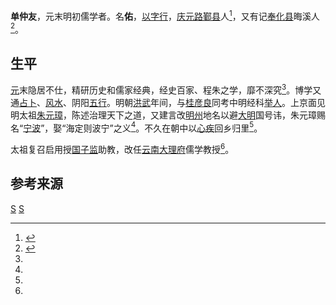 '''单仲友'''，元末明初儒学者。名'''佑'''，[[以字行|以字行]]，[[庆元路|庆元路]][[鄞县|鄞县]]人<ref name="shan zj">{{cite web|url=http://www.zjda.gov.cn/dadb/tszt/mrcd/201209/t20120912_155531.html|title=单仲友|publisher=浙江档案网|author=浙江历史名人辞典}}{{Dead link|date=2018年7月 |bot=InternetArchiveBot |fix-attempted=no }}</ref>，又有记[[奉化县|奉化县]]晦溪人<ref name="shan fh">{{cite web|url=http://fhnews.cnnb.com.cn/gb/node2/node9/node111/userobject1ai298374.html|title=宁波改名和单仲友其人|publisher=雪窦文艺|author=奉化日报}}{{dead link|date=2017年11月 |bot=InternetArchiveBot |fix-attempted=yes }}</ref>。

==生平==

[[元朝|元]]末隐居不仕，精研历史和儒家经典，经史百家、程朱之学，靡不深究<ref name="shan zj"/>。博学又通[[占卜|占卜]]、[[风水|风水]]、阴阳[[五行|五行]]。明朝[[洪武|洪武]]年间，与[[桂彦良|桂彦良]]同考中明经科[[举人|举人]]。上京面见明太祖[[朱元璋|朱元璋]]，陈述治理天下之道，又建言改[[明州|明州]]地名以避[[大明|大明]]国号讳，朱元璋赐名“[[宁波|宁波]]”，娶“海定则波宁”之义<ref name="shan fh"/>。不久在朝中以[[心脏病|心疾]]回乡归里<ref name="shan zj"/>。

太祖复召启用授[[国子监|国子监]]助教，改任[[云南|云南]][[大理府|大理府]]儒学教授<ref name="shan zj"/>。

==参考来源==
{{reflist|2}}

[[Category:鄞县人|S]]
[[Category:奉化人|S]]